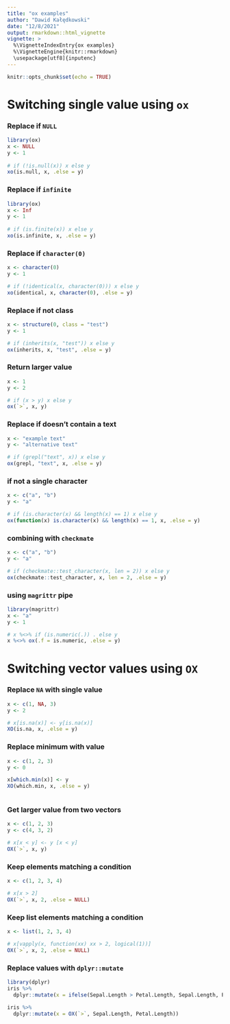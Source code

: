```yaml
---
title: "ox examples"
author: "Dawid Kałędkowski"
date: "12/8/2021"
output: rmarkdown::html_vignette
vignette: >
  %\VignetteIndexEntry{ox examples}
  %\VignetteEngine{knitr::rmarkdown}
  \usepackage[utf8]{inputenc}
---
```


```r
knitr::opts_chunk$set(echo = TRUE)
```

# Switching single value using `ox`

### Replace if `NULL`

```r
library(ox)
x <- NULL
y <- 1
  
# if (!is.null(x)) x else y
xo(is.null, x, .else = y)
```

### Replace if `infinite`
```r
library(ox)
x <- Inf
y <- 1
  
# if (is.finite(x)) x else y
xo(is.infinite, x, .else = y)
```

### Replace if `character(0)`
```r
x <- character(0)
y <- 1

# if (!identical(x, character(0))) x else y
xo(identical, x, character(0), .else = y)
```

### Replace if not class 
```r
x <- structure(0, class = "test")
y <- 1

# if (inherits(x, "test")) x else y
ox(inherits, x, "test", .else = y)
```

### Return larger value
```r
x <- 1
y <- 2

# if (x > y) x else y
ox(`>`, x, y)
```

### Replace if doesn't contain a text
```r
x <- "example text"
y <- "alternative text"

# if (grepl("text", x)) x else y
ox(grepl, "text", x, .else = y)
```

### if not a single character
```r
x <- c("a", "b")
y <- "a"

# if (is.character(x) && length(x) == 1) x else y
ox(function(x) is.character(x) && length(x) == 1, x, .else = y)
```

### combining with `checkmate`
```r
x <- c("a", "b")
y <- "a"

# if (checkmate::test_character(x, len = 2)) x else y
ox(checkmate::test_character, x, len = 2, .else = y)
```

### using `magrittr` pipe
```r
library(magrittr)
x <- "a"
y <- 1

# x %<>% if (is.numeric(.)) . else y
x %<>% ox(.f = is.numeric, .else = y)
```
# Switching vector values using `OX`

### Replace `NA` with single value
```r
x <- c(1, NA, 3)
y <- 2

# x[is.na(x)] <- y[is.na(x)]
XO(is.na, x, .else = y)
```

### Replace minimum with value
```r
x <- c(1, 2, 3)
y <- 0

x[which.min(x)] <- y
XO(which.min, x, .else = y)
```


```r
```


### Get larger value from two vectors
```r
x <- c(1, 2, 3)
y <- c(4, 3, 2)

# x[x < y] <- y [x < y]
OX(`>`, x, y)
```

### Keep elements matching a condition
```r
x <- c(1, 2, 3, 4)

# x[x > 2]
OX(`>`, x, 2, .else = NULL)
```

### Keep list elements matching a condition
```r
x <- list(1, 2, 3, 4)

# x[vapply(x, function(xx) xx > 2, logical(1))]
OX(`>`, x, 2, .else = NULL)
```

### Replace values with `dplyr::mutate`
```r
library(dplyr)
iris %>%
  dplyr::mutate(x = ifelse(Sepal.Length > Petal.Length, Sepal.Length, Petal.Length))

iris %>% 
  dplyr::mutate(x = OX(`>`, Sepal.Length, Petal.Length))
```
